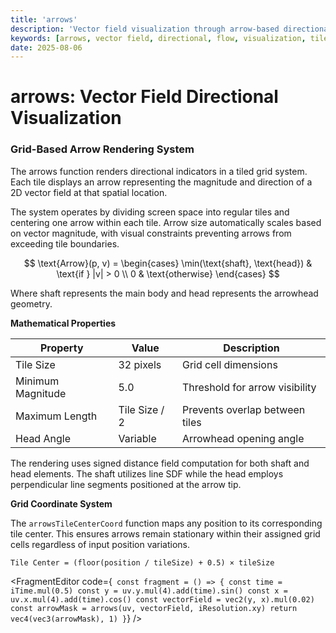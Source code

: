 ```yaml
---
title: 'arrows'
description: 'Vector field visualization through arrow-based directional indicators'
keywords: [arrows, vector field, directional, flow, visualization, tiles, grid]
date: 2025-08-06
---
```



# arrows: Vector Field Directional Visualization

### Grid-Based Arrow Rendering System

The arrows function renders directional indicators in a tiled grid system. Each tile displays an arrow representing the magnitude and direction of a 2D vector field at that spatial location.

The system operates by dividing screen space into regular tiles and centering one arrow within each tile. Arrow size automatically scales based on vector magnitude, with visual constraints preventing arrows from exceeding tile boundaries.

$$
\text{Arrow}(p, v) = \begin{cases}
\min(\text{shaft}, \text{head}) & \text{if } |v| > 0 \\
0 & \text{otherwise}
\end{cases}
$$

Where shaft represents the main body and head represents the arrowhead geometry.

**Mathematical Properties**

| Property          | Value         | Description                    |
| ----------------- | ------------- | ------------------------------ |
| Tile Size         | 32 pixels     | Grid cell dimensions           |
| Minimum Magnitude | 5.0           | Threshold for arrow visibility |
| Maximum Length    | Tile Size / 2 | Prevents overlap between tiles |
| Head Angle        | Variable      | Arrowhead opening angle        |

The rendering uses signed distance field computation for both shaft and head elements. The shaft utilizes line SDF while the head employs perpendicular line segments positioned at the arrow tip.

**Grid Coordinate System**

The `arrowsTileCenterCoord` function maps any position to its corresponding tile center. This ensures arrows remain stationary within their assigned grid cells regardless of input position variations.

```
Tile Center = (floor(position / tileSize) + 0.5) × tileSize
```

<FragmentEditor
        code={`
const fragment = () => {
        const time = iTime.mul(0.5)
        const y = uv.y.mul(4).add(time).sin()
        const x = uv.x.mul(4).add(time).cos()
        const vectorField = vec2(y, x).mul(0.02)
        const arrowMask = arrows(uv, vectorField, iResolution.xy)
        return vec4(vec3(arrowMask), 1)
}`}
/>
